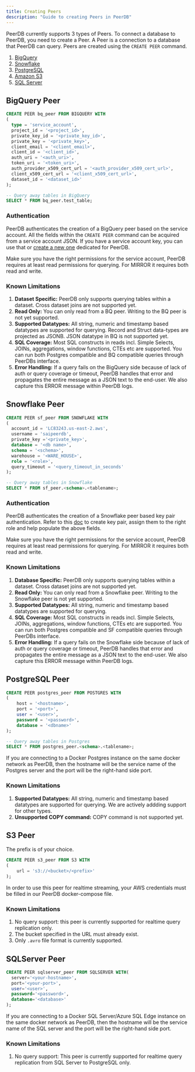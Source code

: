 ```yaml
---
title: Creating Peers
description: "Guide to creating Peers in PeerDB"
---
```


PeerDB currently supports 3 types of Peers. To connect a database to PeerDB, you need to create a Peer. A Peer is a connection to a database that PeerDB can query. Peers are created using the `CREATE PEER` command.

1. [BigQuery](#bigquery-peer)
2. [Snowflake](#snowflake-peer)
3. [PostgreSQL](#postgresql-peer)
4. [Amazon S3](#s3-peer)
5. [SQL Server](#sqlserver-peer)

## BigQuery Peer

```sql
CREATE PEER bq_peer FROM BIGQUERY WITH
(
  type = 'service_account',
  project_id = '<project_id>',
  private_key_id = '<private_key_id>',
  private_key = '<private_key>',
  client_email = '<client_email>',
  client_id = '<client_id>',
  auth_uri = '<auth_uri>',
  token_uri = '<token_uri>',
  auth_provider_x509_cert_url = '<auth_provider_x509_cert_url>',
  client_x509_cert_url = '<client_x509_cert_url>',
  dataset_id = '<dataset_id>'
);

-- Query away tables in BigQuery
SELECT * FROM bq_peer.test_table;
```

### Authentication

PeerDB authenticates the creation of a BigQuery peer based on the service account. All the fields within the `CREATE PEER` command can be acquired from a service account JSON.
If you have a service account key, you can use that or [create a new one](https://cloud.google.com/iam/docs/keys-create-delete) dedicated for PeerDB.

<Info>Make sure you have the right permissions for the service account, PeerDB requires at least read permissions for querying. For MIRROR it requires both read and write.</Info>

### Known Limitations

1. **Dataset Specific:** PeerDB only supports querying tables within a dataset. Cross dataset joins are not supported yet.
2. **Read Only:** You can only read from a BQ peer. Writing to the BQ peer is not yet supported.
3. **Supported Datatypes:** All string, numeric and timestamp based datatypes are supported for querying. Record and Struct data-types are projected as JSONB. JSON datatype in BQ is not supported yet.
4. **SQL Coverage:** Most SQL constructs in reads incl. Simple Selects, JOINs, aggregations, window functions, CTEs etc are supported. You can run both Postgres compatible and BQ compatible queries through PeerDBs interface.
5. **Error Handling:** If a query fails on the BigQuery side because of lack of auth or query coverage or timeout, PeerDB handles that error and propagates the entire message  as a JSON text to the end-user. We also capture this ERROR message within PeerDB logs.


## Snowflake Peer

```sql
CREATE PEER sf_peer FROM SNOWFLAKE WITH
(
  account_id = 'LC83243.us-east-2.aws',
  username = 'saipeerdb',
  private_key ='<private_key>',
  database = '<db name>',
  schema = '<schema>',
  warehouse = '<WARE_HOUSE>',
  role = '<role>',
  query_timeout = '<query_timeout_in_seconds'
);

-- Query away tables in Snowflake
SELECT * FROM sf_peer.<schema>.<tablename>;
```



### Authentication

PeerDB authenticates the creation of a Snowflake peer based key pair authentication. 
Refer to this [doc](https://docs.snowflake.com/en/user-guide/key-pair-auth#configuring-key-pair-authentication) to create key pair, assign them to the right role and help populate the above fields.

<Info>Make sure you have the right permissions for the service account, PeerDB requires at least read permissions for querying. For MIRROR it requires both read and write.</Info>


### Known Limitations

1. **Database Specific:** PeerDB only supports querying tables within a dataset. Cross dataset joins are not supported yet.
2. **Read Only:** You can only read from a Snowflake peer. Writing to the Snowflake peer is not yet supported.
3. **Supported Datatypes:** All string, numeric and timestamp based datatypes are supported for querying.
4. **SQL Coverage:** Most SQL constructs in reads incl. Simple Selects, JOINs, aggregations, window functions, CTEs etc are supported. You can run both Postgres compatible and SF compatible queries through PeerDBs interface.
5. **Error Handling:** If a query fails on the Snowflake side because of lack of auth or query coverage or timeout, PeerDB handles that error and propagates the entire message  as a JSON text to the end-user. We also capture this ERROR message within PeerDB logs.


## PostgreSQL Peer

```sql
CREATE PEER postgres_peer FROM POSTGRES WITH
(
    host = '<hostname>', 
    port = '<port>',
    user = '<user>',
    password = '<password>',
    database = '<dbname>'
);

-- Query away tables in Postgres
SELECT * FROM postgres_peer.<schema>.<tablename>;
```
If you are connecting to a Docker Postgres instance on the same docker network as PeerDB, then the hostname will be the service name of the Postgres server and the port will be the right-hand side port.

### Known Limitations

1. **Supported Datatypes:** All string, numeric and timestamp based datatypes are supported for querying. We are actively addding support for other types.
2. **Unsupported COPY command:** COPY command is not supported yet.

## S3 Peer

The prefix is of your choice.
```sql
CREATE PEER s3_peer FROM S3 WITH
(
    url = 's3://<bucket>/<prefix>'
);
```
In order to use this peer for realtime streaming, your AWS credentials must be filled in our PeerDB docker-compose file.

### Known Limitations

1. No query support: this peer is currently supported for realtime query replication only.
2. The bucket specified in the URL must already exist.
3. Only `.avro` file format is currently supported.

## SQLServer Peer

```sql
CREATE PEER sqlserver_peer FROM SQLSERVER WITH(
  server='<your-hostname>',
  port='<your-port>',
  user='<user>',
  password='<password>',
  database='<database>'
);
```
If you are connecting to a Docker SQL Server/Azure SQL Edge instance on the same docker network as PeerDB, then the hostname will be the service name of the SQL server and the port will be the right-hand side port.

### Known Limitations

1. No query support: This peer is currently supported for realtime query replication from SQL Server to PostgreSQL only.